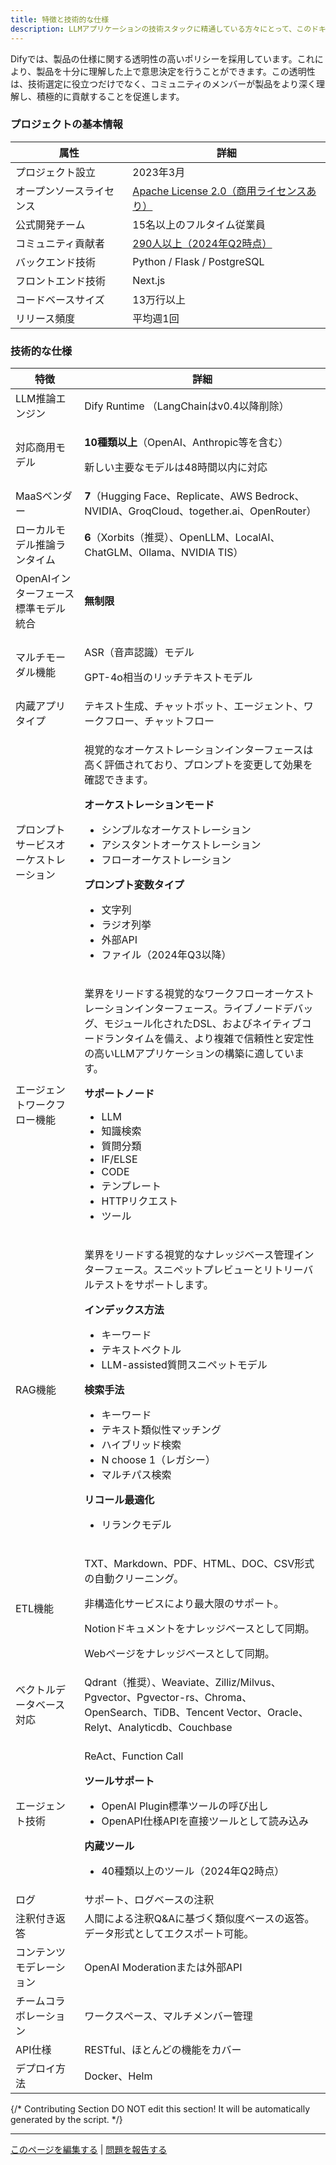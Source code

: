 ```yaml
---
title: 特徴と技術的な仕様
description: LLMアプリケーションの技術スタックに精通している方々にとって、このドキュメントはDify独自の強みを理解するための近道となります。これにより、的確な比較と選択が可能になり、同僚や友人への推奨もしやすくなるでしょう。
---
```



<Info>
Difyでは、製品の仕様に関する透明性の高いポリシーを採用しています。これにより、製品を十分に理解した上で意思決定を行うことができます。この透明性は、技術選定に役立つだけでなく、コミュニティのメンバーが製品をより深く理解し、積極的に貢献することを促進します。
</Info>

### プロジェクトの基本情報

<table>
  <thead>
    <tr>
      <th>属性</th>
      <th>詳細</th>
    </tr>
  </thead>
  <tbody>
    <tr>
      <td>プロジェクト設立</td>
      <td>2023年3月</td>
    </tr>
    <tr>
      <td>オープンソースライセンス</td>
      <td><a href="../../policies/open-source.md">Apache License 2.0（商用ライセンスあり）</a></td>
    </tr>
    <tr>
      <td>公式開発チーム</td>
      <td>15名以上のフルタイム従業員</td>
    </tr>
    <tr>
      <td>コミュニティ貢献者</td>
      <td><a href="https://ossinsight.io/analyze/langgenius/dify">290人以上（2024年Q2時点）</a></td>
    </tr>
    <tr>
      <td>バックエンド技術</td>
      <td>Python / Flask / PostgreSQL</td>
    </tr>
    <tr>
      <td>フロントエンド技術</td>
      <td>Next.js</td>
    </tr>
    <tr>
      <td>コードベースサイズ</td>
      <td>13万行以上</td>
    </tr>
    <tr>
      <td>リリース頻度</td>
      <td>平均週1回</td>
    </tr>
  </tbody>
</table>

### 技術的な仕様

<table>
  <thead>
    <tr>
      <th>特徴</th>
      <th>詳細</th>
    </tr>
  </thead>
  <tbody>
    <tr>
      <td>LLM推論エンジン</td>
      <td>Dify Runtime （LangChainはv0.4以降削除）</td>
    </tr>
    <tr>
      <td>対応商用モデル</td>
      <td>
        <p><strong>10種類以上</strong>（OpenAI、Anthropic等を含む）</p>
        <p>新しい主要なモデルは48時間以内に対応</p>
      </td>
    </tr>
    <tr>
      <td>MaaSベンダー</td>
      <td><strong>7</strong>（Hugging Face、Replicate、AWS Bedrock、NVIDIA、GroqCloud、together.ai、OpenRouter）</td>
    </tr>
    <tr>
      <td>ローカルモデル推論ランタイム</td>
      <td><strong>6</strong>（Xorbits（推奨）、OpenLLM、LocalAI、ChatGLM、Ollama、NVIDIA TIS）</td>
    </tr>
    <tr>
      <td>OpenAIインターフェース標準モデル統合</td>
      <td><strong>無制限</strong></td>
    </tr>
    <tr>
      <td>マルチモーダル機能</td>
      <td>
        <p>ASR（音声認識）モデル</p>
        <p>GPT-4o相当のリッチテキストモデル</p>
      </td>
    </tr>
    <tr>
      <td>内蔵アプリタイプ</td>
      <td>テキスト生成、チャットボット、エージェント、ワークフロー、チャットフロー</td>
    </tr>
    <tr>
      <td>プロンプトサービスオーケストレーション</td>
      <td>
        <p>視覚的なオーケストレーションインターフェースは高く評価されており、プロンプトを変更して効果を確認できます。</p>
        <p><strong>オーケストレーションモード</strong></p>
        <ul>
          <li>シンプルなオーケストレーション</li>
          <li>アシスタントオーケストレーション</li>
          <li>フローオーケストレーション</li>
        </ul>
        <p><strong>プロンプト変数タイプ</strong></p>
        <ul>
          <li>文字列</li>
          <li>ラジオ列挙</li>
          <li>外部API</li>
          <li>ファイル（2024年Q3以降）</li>
        </ul>
      </td>
    </tr>
    <tr>
      <td>エージェントワークフロー機能</td>
      <td>
        <p>業界をリードする視覚的なワークフローオーケストレーションインターフェース。ライブノードデバッグ、モジュール化されたDSL、およびネイティブコードランタイムを備え、より複雑で信頼性と安定性の高いLLMアプリケーションの構築に適しています。</p>
        <p><strong>サポートノード</strong></p>
        <ul>
          <li>LLM</li>
          <li>知識検索</li>
          <li>質問分類</li>
          <li>IF/ELSE</li>
          <li>CODE</li>
          <li>テンプレート</li>
          <li>HTTPリクエスト</li>
          <li>ツール</li>
        </ul>
      </td>
    </tr>
    <tr>
      <td>RAG機能</td>
      <td>
        <p>業界をリードする視覚的なナレッジベース管理インターフェース。スニペットプレビューとリトリーバルテストをサポートします。</p>
        <p><strong>インデックス方法</strong></p>
        <ul>  
          <li>キーワード</li>
          <li>テキストベクトル</li>
          <li>LLM-assisted質問スニペットモデル</li>
        </ul>
        <p><strong>検索手法</strong></p>
        <ul>
          <li>キーワード</li>
          <li>テキスト類似性マッチング</li>
          <li>ハイブリッド検索</li>
          <li>N choose 1（レガシー）</li>
          <li>マルチパス検索</li>
        </ul> 
        <p><strong>リコール最適化</strong></p>
        <ul>
          <li>リランクモデル</li>
        </ul>
      </td>
    </tr>
    <tr>
      <td>ETL機能</td>
      <td>
        <p>TXT、Markdown、PDF、HTML、DOC、CSV形式の自動クリーニング。</p>
        <p>非構造化サービスにより最大限のサポート。</p>
        <p>Notionドキュメントをナレッジベースとして同期。</p>
        <p>Webページをナレッジベースとして同期。</p>
      </td>
    </tr>
    <tr>
      <td>ベクトルデータベース対応</td>
      <td>Qdrant（推奨）、Weaviate、Zilliz/Milvus、Pgvector、Pgvector-rs、Chroma、OpenSearch、TiDB、Tencent Vector、Oracle、Relyt、Analyticdb、Couchbase</td> 
    </tr>
    <tr>
      <td>エージェント技術</td>
      <td>
        <p>ReAct、Function Call</p>
        <p><strong>ツールサポート</strong></p>
        <ul>
          <li>OpenAI Plugin標準ツールの呼び出し</li>
          <li>OpenAPI仕様APIを直接ツールとして読み込み</li>
        </ul>
        <p><strong>内蔵ツール</strong></p>
        <ul>
          <li>40種類以上のツール（2024年Q2時点）</li>
        </ul>
      </td> 
    </tr>
    <tr>
      <td>ログ</td>
      <td>サポート、ログベースの注釈</td>
    </tr>
    <tr>
      <td>注釈付き返答</td>
      <td>人間による注釈Q&Aに基づく類似度ベースの返答。データ形式としてエクスポート可能。</td>
    </tr>
    <tr>
      <td>コンテンツモデレーション</td>
      <td>OpenAI Moderationまたは外部API</td>
    </tr>
    <tr>
      <td>チームコラボレーション</td>
      <td>ワークスペース、マルチメンバー管理</td>
    </tr>
    <tr>
      <td>API仕様</td>
      <td>RESTful、ほとんどの機能をカバー</td>
    </tr>
    <tr>
      <td>デプロイ方法</td>
      <td>Docker、Helm</td>
    </tr>
  </tbody>
</table>

{/*
Contributing Section
DO NOT edit this section!
It will be automatically generated by the script.
*/}

---

[このページを編集する](https://github.com/langgenius/dify-docs/edit/main/ja-jp/getting-started/readme/features-and-specifications.mdx) | [問題を報告する](https://github.com/langgenius/dify-docs/issues/new?title=ドキュメントの問題%3A%20res-and-specificati&body=%23%23%20問題の説明%0A%3C%21--%20発見した問題について簡単に説明してください%20--%3E%0A%0A%23%23%20ページリンク%0Ahttps%3A%2F%2Fgithub.com%2Flanggenius%2Fdify-docs%2Fblob%2Fmain%2Fja-jp/getting-started/readme%2Ffeatures-and-specifications.mdx%0A%0A%23%23%20提案される変更%0A%3C%21--%20特定の変更案がある場合は、ここで説明してください%20--%3E%0A%0A%3C%21--%20ドキュメントの品質向上にご協力いただきありがとうございます！%20--%3E)

